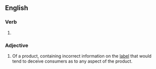 ==English==

===Verb===
{{head|en|verb form}}

# {{en-past of|misbrand}}

===Adjective===
{{en-adj}}
# {{lb|en|US|legal}} Of a product, containing incorrect information on the [[label]] that would tend to deceive consumers as to any aspect of the product.